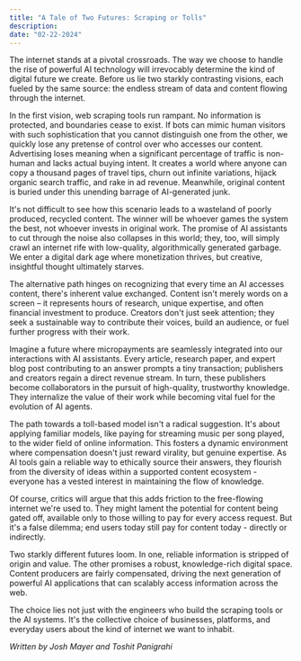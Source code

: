 ```yaml
---
title: "A Tale of Two Futures: Scraping or Tolls"
description:
date: "02-22-2024"
---
```


The internet stands at a pivotal crossroads. The way we choose to handle the rise of powerful AI technology will irrevocably determine the kind of digital future we create. Before us lie two starkly contrasting visions, each fueled by the same source: the endless stream of data and content flowing through the internet.

In the first vision, web scraping tools run rampant. No information is protected, and boundaries cease to exist. If bots can mimic human visitors with such sophistication that you cannot distinguish one from the other, we quickly lose any pretense of control over who accesses our content. Advertising loses meaning when a significant percentage of traffic is non-human and lacks actual buying intent. It creates a world where anyone can copy a thousand pages of travel tips, churn out infinite variations, hijack organic search traffic, and rake in ad revenue. Meanwhile, original content is buried under this unending barrage of AI-generated junk.

It's not difficult to see how this scenario leads to a wasteland of poorly produced, recycled content. The winner will be whoever games the system the best, not whoever invests in original work. The promise of AI assistants to cut through the noise also collapses in this world; they, too, will simply crawl an internet rife with low-quality, algorithmically generated garbage. We enter a digital dark age where monetization thrives, but creative, insightful thought ultimately starves.

The alternative path hinges on recognizing that every time an AI accesses content, there's inherent value exchanged. Content isn't merely words on a screen – it represents hours of research, unique expertise, and often financial investment to produce. Creators don't just seek attention; they seek a sustainable way to contribute their voices, build an audience, or fuel further progress with their work.

Imagine a future where micropayments are seamlessly integrated into our interactions with AI assistants. Every article, research paper, and expert blog post contributing to an answer prompts a tiny transaction; publishers and creators regain a direct revenue stream. In turn, these publishers become collaborators in the pursuit of high-quality, trustworthy knowledge. They internalize the value of their work while becoming vital fuel for the evolution of AI agents.

The path towards a toll-based model isn't a radical suggestion. It's about applying familiar models, like paying for streaming music per song played, to the wider field of online information. This fosters a dynamic environment where compensation doesn't just reward virality, but genuine expertise. As AI tools gain a reliable way to ethically source their answers, they flourish from the diversity of ideas within a supported content ecosystem - everyone has a vested interest in maintaining the flow of knowledge.

Of course, critics will argue that this adds friction to the free-flowing internet we're used to. They might lament the potential for content being gated off, available only to those willing to pay for every access request. But it's a false dilemma; end users today still pay for content today - directly or indirectly.

Two starkly different futures loom. In one, reliable information is stripped of origin and value. The other promises a robust, knowledge-rich digital space. Content producers are fairly compensated, driving the next generation of powerful AI applications that can scalably access information across the web.

The choice lies not just with the engineers who build the scraping tools or the AI systems. It's the collective choice of businesses, platforms, and everyday users about the kind of internet we want to inhabit.

*Written by Josh Mayer and Toshit Panigrahi*
